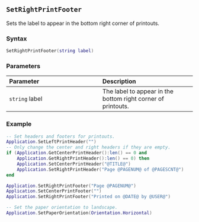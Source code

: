 ::: {.minipage data-latex="{\textwidth}"}
## `SetRightPrintFooter`

Sets the label to appear in the bottom right corner of printouts\index{printing!headers \& footers}.

### Syntax {-}

``` .lua
SetRightPrintFooter(string label)
```

### Parameters {-}

**Parameter** | **Description**
| :-- | :-- |
| `string` label | The label to appear in the bottom right corner of printouts. |

### Example {-}

``` .lua
-- Set headers and footers for printouts.
Application.SetLeftPrintHeader("")
-- Only change the center and right headers if they are empty.
if (Application.GetCenterPrintHeader():len() == 0 and
    Application.GetRightPrintHeader():len() == 0) then
    Application.SetCenterPrintHeader("@TITLE@")
    Application.SetRightPrintHeader("Page @PAGENUM@ of @PAGESCNT@")
end

Application.SetRightPrintFooter("Page @PAGENUM@")
Application.SetCenterPrintFooter("")
Application.SetRightPrintFooter("Printed on @DATE@ by @USER@")

-- Set the paper orientation to landscape.
Application.SetPaperOrientation(Orientation.Horizontal)
```
:::
